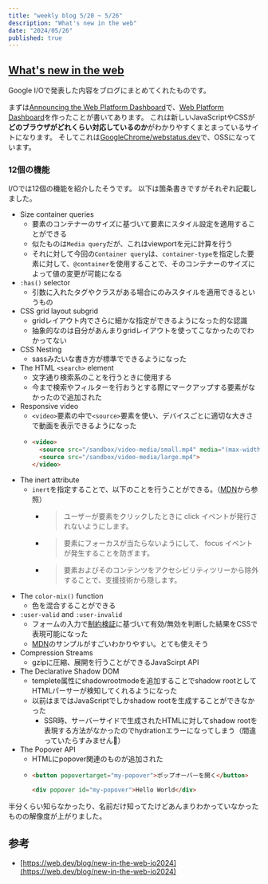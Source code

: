 ```yaml
---
title: "weekly blog 5/20 ~ 5/26"
description: "What's new in the web"
date: "2024/05/26"
published: true
---
```


## [What's new in the web](https://web.dev/blog/new-in-the-web-io2024)

Google I/Oで発表した内容をブログにまとめてくれたものです。

まずは[Announcing the Web Platform Dashboard](https://web.dev/blog/web-platform-dashboard)で、[Web Platform Dashboard](https://webstatus.dev/)を作ったことが書いてあります。
これは新しいJavaScriptやCSSが**どのブラウザがどれくらい対応しているのか**がわかりやすくまとまっているサイトになります。
そしてこれは[GoogleChrome/webstatus.dev](https://github.com/GoogleChrome/webstatus.dev)で、OSSになっています。

### 12個の機能
I/Oでは12個の機能を紹介したそうです。
以下は箇条書きですがそれぞれ記載しました。

- Size container queries
  - 要素のコンテナーのサイズに基づいて要素にスタイル設定を適用することができる
  - 似たものは`Media query`だが、これはviewportを元に計算を行う
  - それに対して今回の`Container query`は、`container-type`を指定した要素に対して、`@container`を使用することで、そのコンテナーのサイズによって値の変更が可能になる
- `:has()` selector
  - 引数に入れたタグやクラスがある場合にのみスタイルを適用できるというもの 
- CSS grid layout subgrid
  - gridレイアウト内でさらに細かな指定ができるようになった的な認識
  - 抽象的なのは自分があんまりgridレイアウトを使ってこなかったのでわかってない
- CSS Nesting
  - sassみたいな書き方が標準でできるようになった
- The HTML `<search>` element
  - 文字通り検索系のことを行うときに使用する
  - 今まで検索やフィルターを行おうとする際にマークアップする要素がなかったので追加された
- Responsive video
  - `<video>`要素の中で`<source>`要素を使い、デバイスごとに適切な大きさで動画を表示できるようになった
  - ```html
    <video>
      <source src="/sandbox/video-media/small.mp4" media="(max-width: 599px)">
      <source src="/sandbox/video-media/large.mp4">
    </video>
    ```
- The inert attribute
  - `inert`を指定することで、以下のことを行うことができる。（[MDN](https://developer.mozilla.org/ja/docs/Web/HTML/Global_attributes/inert)から参照）
    - > ユーザーが要素をクリックしたときに click イベントが発行されないようにします。
    - > 要素にフォーカスが当たらないようにして、 focus イベントが発生することを防ぎます。
    - > 要素およびそのコンテンツをアクセシビリティツリーから除外することで、支援技術から隠します。
- The `color-mix()` function
  - 色を混合することができる
- `:user-valid` and `:user-invalid`
  - フォームの入力で[制約検証](https://developer.mozilla.org/ja/docs/Learn/Forms#constraint_validation)に基づいて有効/無効を判断した結果をCSSで表現可能になった
  - [MDN](https://developer.mozilla.org/ja/docs/Web/CSS/:user-invalid)のサンプルがすごいわかりやすい。とても使えそう
- Compression Streams
  - gzipに圧縮、展開を行うことができるJavaScirpt API 
- The Declarative Shadow DOM
  - templete属性にshadowrootmodeを追加することでshadow rootとしてHTMLパーサーが検知してくれるようになった
  - 以前はまではJavaScriptでしかshadow rootを生成することができなかった
    - SSR時、サーバーサイドで生成されたHTMLに対してshadow rootを表現する方法がなかったのでhydrationエラーになってしまう（間違っていたらすみません🙏）
- The Popover API
  - HTMLにpopover関連のものが追加された
  - ```html
    <button popovertarget="my-popover">ポップオーバーを開く</button>

    <div popover id="my-popover">Hello World</div>
    ```

半分くらい知らなかったり、名前だけ知ってたけどあんまりわかっていなかったものの解像度が上がりました。

## 参考

- [https://web.dev/blog/new-in-the-web-io2024](https://web.dev/blog/new-in-the-web-io2024)
